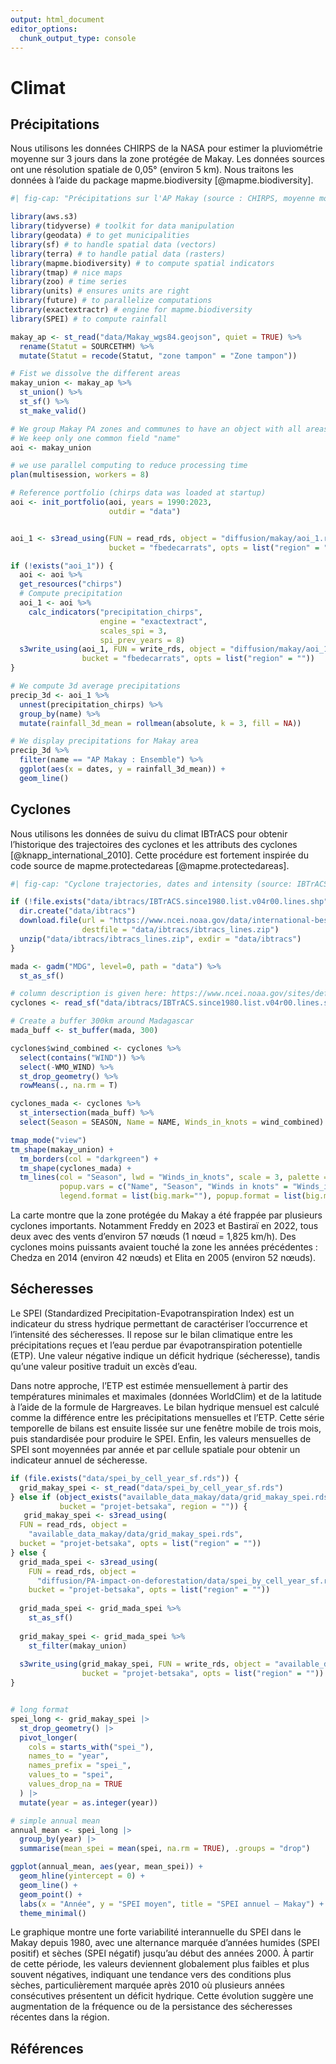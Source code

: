 ```yaml
---
output: html_document
editor_options: 
  chunk_output_type: console
---
```

# Climat

## Précipitations

Nous utilisons les données CHIRPS de la NASA pour estimer la pluviométrie moyenne sur 3 jours dans la zone protégée de Makay. Les données sources ont une résolution spatiale de 0,05° (environ 5 km). Nous traitons les données à l'aide du package mapme.biodiversity [@mapme.biodiversity].

```r
#| fig-cap: "Précipitations sur l'AP Makay (source : CHIRPS, moyenne mobile sur 3 jours)"

library(aws.s3)
library(tidyverse) # toolkit for data manipulation
library(geodata) # to get municipalities
library(sf) # to handle spatial data (vectors)
library(terra) # to handle patial data (rasters)
library(mapme.biodiversity) # to compute spatial indicators
library(tmap) # nice maps
library(zoo) # time series
library(units) # ensures units are right
library(future) # to parallelize computations
library(exactextractr) # engine for mapme.biodiversity
library(SPEI) # to compute rainfall  

makay_ap <- st_read("data/Makay_wgs84.geojson", quiet = TRUE) %>% 
  rename(Statut = SOURCETHM) %>% 
  mutate(Statut = recode(Statut, "zone tampon" = "Zone tampon"))

# Fist we dissolve the different areas
makay_union <- makay_ap %>% 
  st_union() %>% 
  st_sf() %>% 
  st_make_valid()

# We group Makay PA zones and communes to have an object with all areas of interest
# We keep only one common field "name"
aoi <- makay_union

# we use parallel computing to reduce processing time
plan(multisession, workers = 8)

# Reference portfolio (chirps data was loaded at startup)
aoi <- init_portfolio(aoi, years = 1990:2023,
                      outdir = "data") 


aoi_1 <- s3read_using(FUN = read_rds, object = "diffusion/makay/aoi_1.rds",
                      bucket = "fbedecarrats", opts = list("region" = ""))

if (!exists("aoi_1")) {
  aoi <- aoi %>%
  get_resources("chirps")
  # Compute precipitation
  aoi_1 <- aoi %>%
    calc_indicators("precipitation_chirps",
                    engine = "exactextract",
                    scales_spi = 3,
                    spi_prev_years = 8)
  s3write_using(aoi_1, FUN = write_rds, object = "diffusion/makay/aoi_1.rds",
                bucket = "fbedecarrats", opts = list("region" = ""))
}

# We compute 3d average precipitations
precip_3d <- aoi_1 %>%
  unnest(precipitation_chirps) %>%
  group_by(name) %>%
  mutate(rainfall_3d_mean = rollmean(absolute, k = 3, fill = NA))

# We display precipitations for Makay area
precip_3d %>%
  filter(name == "AP Makay : Ensemble") %>%
  ggplot(aes(x = dates, y = rainfall_3d_mean)) +
  geom_line()
```

## Cyclones

Nous utilisons les données de suivu du climat IBTrACS pour obtenir l'historique des trajectoires des cyclones et les attributs des cyclones [@knapp_international_2010]. Cette procédure est fortement inspirée du code source de mapme.protectedareas [@mapme.protectedareas].

```r
#| fig-cap: "Cyclone trajectories, dates and intensity (source: IBTrACS)"

if (!file.exists("data/ibtracs/IBTrACS.since1980.list.v04r00.lines.shp")) {
  dir.create("data/ibtracs")
  download.file(url = "https://www.ncei.noaa.gov/data/international-best-track-archive-for-climate-stewardship-ibtracs/v04r00/access/shapefile/IBTrACS.since1980.list.v04r00.lines.zip", 
                destfile = "data/ibtracs/ibtracs_lines.zip")
  unzip("data/ibtracs/ibtracs_lines.zip", exdir = "data/ibtracs")
}

mada <- gadm("MDG", level=0, path = "data") %>%
  st_as_sf()

# column description is given here: https://www.ncei.noaa.gov/sites/default/files/2021-07/IBTrACS_v04_column_documentation.pdf
cyclones <- read_sf("data/ibtracs/IBTrACS.since1980.list.v04r00.lines.shp")

# Create a buffer 300km around Madagascar
mada_buff <- st_buffer(mada, 300)

cyclones$wind_combined <- cyclones %>%
  select(contains("WIND")) %>%
  select(-WMO_WIND) %>%
  st_drop_geometry() %>%
  rowMeans(., na.rm = T)

cyclones_mada <- cyclones %>%
  st_intersection(mada_buff) %>%
  select(Season = SEASON, Name = NAME, Winds_in_knots = wind_combined)

tmap_mode("view")
tm_shape(makay_union) + 
  tm_borders(col = "darkgreen") + 
  tm_shape(cyclones_mada) +
  tm_lines(col = "Season", lwd = "Winds_in_knots", scale = 3, palette = "Blues",
           popup.vars = c("Name", "Season", "Winds in knots" = "Winds_in_knots"),
           legend.format = list(big.mark=""), popup.format = list(big.mark=""))

```

La carte montre que la zone protégée du Makay a été frappée par plusieurs cyclones importants. Notamment Freddy en 2023 et Bastiraï en 2022, tous deux avec des vents d’environ 57 nœuds (1 nœud = 1,825 km/h). Des cyclones moins puissants avaient touché la zone les années précédentes : Chedza en 2014 (environ 42 nœuds) et Elita en 2005 (environ 52 nœuds).

## Sécheresses

Le SPEI (Standardized Precipitation-Evapotranspiration Index) est un indicateur du stress hydrique permettant de caractériser l’occurrence et l’intensité des sécheresses. Il repose sur le bilan climatique entre les précipitations reçues et l’eau perdue par évapotranspiration potentielle (ETP). Une valeur négative indique un déficit hydrique (sécheresse), tandis qu’une valeur positive traduit un excès d’eau.

Dans notre approche, l’ETP est estimée mensuellement à partir des températures minimales et maximales (données WorldClim) et de la latitude à l’aide de la formule de Hargreaves. Le bilan hydrique mensuel est calculé comme la différence entre les précipitations mensuelles et l’ETP. Cette série temporelle de bilans est ensuite lissée sur une fenêtre mobile de trois mois, puis standardisée pour produire le SPEI. Enfin, les valeurs mensuelles de SPEI sont moyennées par année et par cellule spatiale pour obtenir un indicateur annuel de sécheresse.

```r
if (file.exists("data/spei_by_cell_year_sf.rds")) {
  grid_makay_spei <- st_read("data/spei_by_cell_year_sf.rds")
} else if (object_exists("available_data_makay/data/grid_makay_spei.rds",
           bucket = "projet-betsaka", region = "")) {
   grid_makay_spei <- s3read_using(
  FUN = read_rds, object =                       
    "available_data_makay/data/grid_makay_spei.rds",
  bucket = "projet-betsaka", opts = list("region" = "")) 
} else {
  grid_mada_spei <- s3read_using(
    FUN = read_rds, object =                       
      "diffusion/PA-impact-on-deforestation/data/spei_by_cell_year_sf.rds",
    bucket = "projet-betsaka", opts = list("region" = "")) 
  
  grid_mada_spei <- grid_mada_spei %>%
    st_as_sf()
  
  grid_makay_spei <- grid_mada_spei %>%
    st_filter(makay_union)
  
  s3write_using(grid_makay_spei, FUN = write_rds, object = "available_data_makay/data/grid_makay_spei.rds",
                bucket = "projet-betsaka", opts = list("region" = ""))
}


# long format
spei_long <- grid_makay_spei |>
  st_drop_geometry() |>
  pivot_longer(
    cols = starts_with("spei_"),
    names_to = "year",
    names_prefix = "spei_",
    values_to = "spei",
    values_drop_na = TRUE
  ) |>
  mutate(year = as.integer(year))

# simple annual mean
annual_mean <- spei_long |>
  group_by(year) |>
  summarise(mean_spei = mean(spei, na.rm = TRUE), .groups = "drop")

ggplot(annual_mean, aes(year, mean_spei)) +
  geom_hline(yintercept = 0) +
  geom_line() +
  geom_point() +
  labs(x = "Année", y = "SPEI moyen", title = "SPEI annuel – Makay") +
  theme_minimal()
```

Le graphique montre une forte variabilité interannuelle du SPEI dans le Makay depuis 1980, avec une alternance marquée d’années humides (SPEI positif) et sèches (SPEI négatif) jusqu’au début des années 2000. À partir de cette période, les valeurs deviennent globalement plus faibles et plus souvent négatives, indiquant une tendance vers des conditions plus sèches, particulièrement marquée après 2010 où plusieurs années consécutives présentent un déficit hydrique. Cette évolution suggère une augmentation de la fréquence ou de la persistance des sécheresses récentes dans la région.

## Références